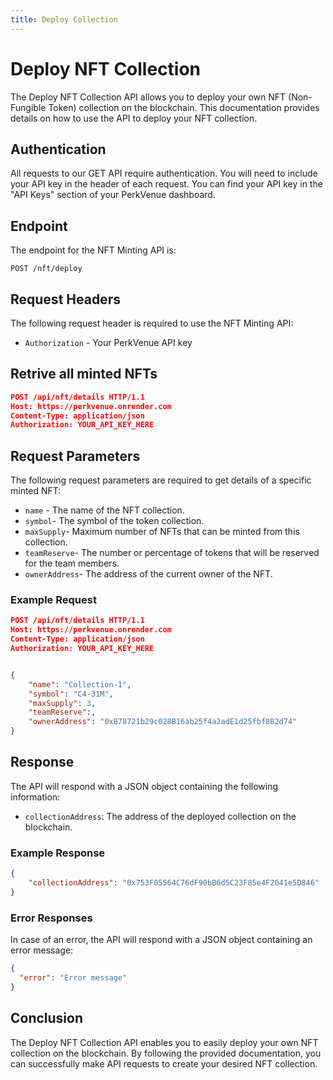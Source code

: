 ```yaml
---
title: Deploy Collection
---
```


# Deploy NFT Collection 

The Deploy NFT Collection API allows you to deploy your own NFT (Non-Fungible Token) collection on the blockchain. This documentation provides details on how to use the API to deploy your NFT collection.
## Authentication

All requests to our GET API require authentication. You will need to include your API key in the header of each request. You can find your API key in the "API Keys" section of your PerkVenue dashboard.

## Endpoint

The endpoint for the NFT Minting API is:

`POST /nft/deploy`

## Request Headers

The following request header is required to use the NFT Minting API:

- `Authorization` - Your PerkVenue API key

## Retrive all minted NFTs

```json
POST /api/nft/details HTTP/1.1
Host: https://perkvenue.onrender.com
Content-Type: application/json
Authorization: YOUR_API_KEY_HERE
```

## Request Parameters

The following request parameters are required to get details of a specific minted NFT:

- `name` - The name of the NFT collection.
- `symbol`- The symbol of the token collection.
- `maxSupply`- Maximum number of NFTs that can be minted from this collection.
- `teamReserve`- The number or percentage of tokens that will be reserved for the team members.
- `ownerAddress`- The address of the current owner of the NFT.
### Example Request

```json
POST /api/nft/details HTTP/1.1
Host: https://perkvenue.onrender.com
Content-Type: application/json
Authorization: YOUR_API_KEY_HERE


{
    "name": "Collection-1",
    "symbol": "C4-31M",
    "maxSupply": 3,
    "teamReserve":,
    "ownerAddress": "0xB78721b29c028B16ab25f4a2adE1d25fbf8B2d74"
}

```

## Response

The API will respond with a JSON object containing the following information:

- `collectionAddress`: The address of the deployed collection on the blockchain.

### Example Response

```json
{
    "collectionAddress": "0x753F05564C76dF90bB6d5C23F85e4F2041e5D846"
}
```

### Error Responses

In case of an error, the API will respond with a JSON object containing an error message:

```json
{
  "error": "Error message"
}
```

## Conclusion

The Deploy NFT Collection API enables you to easily deploy your own NFT collection on the blockchain. By following the provided documentation, you can successfully make API requests to create your desired NFT collection.